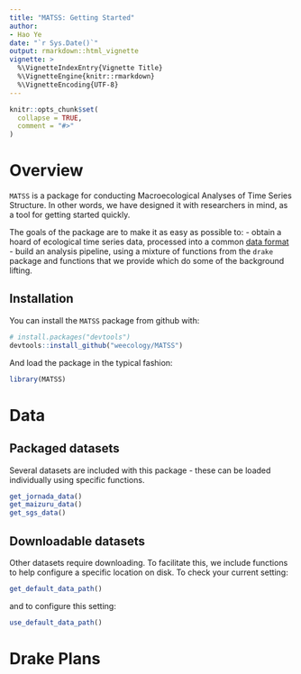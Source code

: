 ```yaml
---
title: "MATSS: Getting Started"
author: 
- Hao Ye
date: "`r Sys.Date()`"
output: rmarkdown::html_vignette
vignette: >
  %\VignetteIndexEntry{Vignette Title}
  %\VignetteEngine{knitr::rmarkdown}
  %\VignetteEncoding{UTF-8}
---
```


```r
knitr::opts_chunk$set(
  collapse = TRUE,
  comment = "#>"
)
```

# Overview

`MATSS` is a package for conducting Macroecological Analyses of Time Series Structure. In other words, we have designed it with researchers in mind, as a tool for getting started quickly.

The goals of the package are to make it as easy as possible to:
- obtain a hoard of ecological time series data, processed into a common [data format](data-formats.html)
- build an analysis pipeline, using a mixture of functions from the `drake` package and functions that we provide which do some of the background lifting.

## Installation

You can install the `MATSS` package from github with:

``` r
# install.packages("devtools")
devtools::install_github("weecology/MATSS")
```

And load the package in the typical fashion:

```r
library(MATSS)
```

# Data

## Packaged datasets

Several datasets are included with this package - these can be loaded individually using specific functions.

```r
get_jornada_data()
get_maizuru_data()
get_sgs_data()
```

## Downloadable datasets

Other datasets require downloading. To facilitate this, we include functions to help configure a specific location on disk. To check your current setting:

```r
get_default_data_path()
```

and to configure this setting:

```r
use_default_data_path()
```

# Drake Plans

## 


## 


## 





